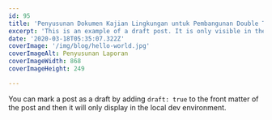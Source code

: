 ```yaml
---
id: 95
title: 'Penyusunan Dokumen Kajian Lingkungan untuk Pembangunan Double Track Stasiun Sukamenanti-Tarahan'
excerpt: 'This is an example of a draft post. It is only visible in the local dev environment.'
date: '2020-03-18T05:35:07.322Z'
coverImage: '/img/blog/hello-world.jpg'
coverImageAlt: Penyusunan Laporan
coverImageWidth: 868
coverImageHeight: 249

---
```


You can mark a post as a draft by adding `draft: true` to the front matter of the post and then it will only display in the local dev environment.